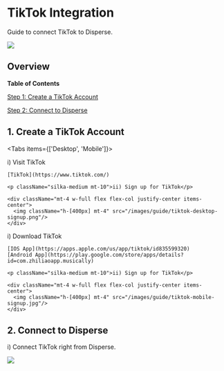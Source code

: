 
# TikTok Integration

Guide to connect TikTok to Disperse.

<img className="px-8 mt-10 rounded-lg" src="/images/guide/tiktok.png"/>

## Overview

**Table of Contents**

[Step 1: Create a TikTok Account](/guides/tiktok#1-create-a-tiktok-account)

[Step 2: Connect to Disperse](/guides/tiktok#2-connect-to-disperse)


## 1. Create a TikTok Account 

<Tabs items={['Desktop', 'Mobile']}>
  <Tab>
    <p className="silka-medium">i) Visit TikTok</p>

    [TikTok](https://www.tiktok.com/)

    <p className="silka-medium mt-10">ii) Sign up for TikTok</p>

    <div className="mt-4 w-full flex flex-col justify-center items-center">
      <img className="h-[400px] mt-4" src="/images/guide/tiktok-desktop-signup.png"/>
    </div>
  </Tab>

  <Tab>
    <p className="silka-medium">i) Download TikTok</p>

    [IOS App](https://apps.apple.com/us/app/tiktok/id835599320)
    [Android App](https://play.google.com/store/apps/details?id=com.zhiliaoapp.musically)

    <p className="silka-medium mt-10">ii) Sign up for TikTok</p>

    <div className="mt-4 w-full flex flex-col justify-center items-center">
      <img className="h-[400px] mt-4" src="/images/guide/tiktok-mobile-signup.jpg"/>
    </div>
  </Tab>

</Tabs>

## 2. Connect to Disperse

<p className="silka-medium mt-8">i) Connect TikTok right from Disperse.</p>

<div className="flex flex-col justify-center w-full items-center">
  <img className="h-[400px] mt-6" src="/images/guide/connect-tiktok.png"/>
</div>